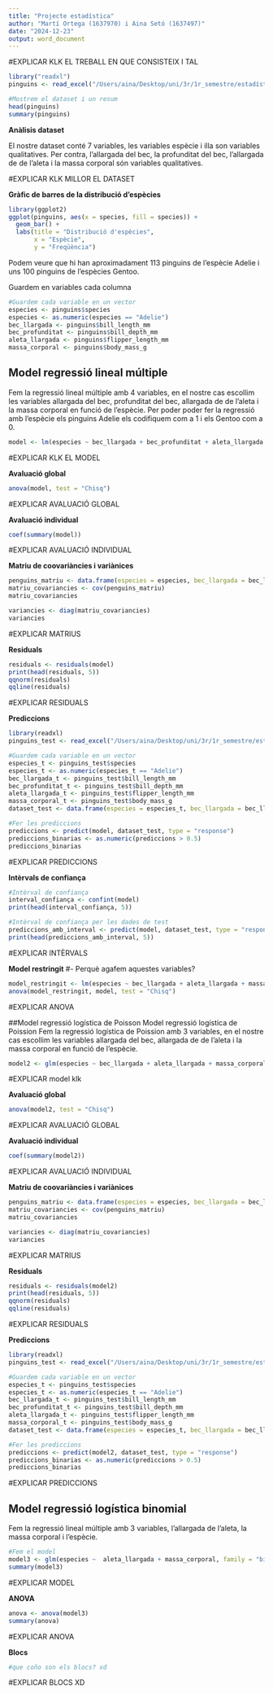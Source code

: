 ```yaml
---
title: "Projecte estadística"
author: "Martí Ortega (1637970) i Aina Setó (1637497)"
date: "2024-12-23"
output: word_document
---
```


#EXPLICAR KLK EL TREBALL EN QUE CONSISTEIX I TAL

```r
library("readxl")
pinguins <- read_excel("/Users/aina/Desktop/uni/3r/1r_semestre/estadística/projecte/pinguins.xlsx")

#Mostrem el dataset i un resum
head(pinguins)
summary(pinguins)
```

**Anàlisis dataset**

El nostre dataset conté 7 variables, les variables espècie i illa son variables qualitatives. Per contra, l'allargada del bec, la profunditat del bec, l'allargada de de l'aleta i la massa corporal són variables qualitatives.

#EXPLICAR KLK MILLOR EL DATASET

**Gràfic de barres de la distribució d'espècies**
```r
library(ggplot2)
ggplot(pinguins, aes(x = species, fill = species)) +
  geom_bar() +
  labs(title = "Distribució d'espècies",
       x = "Espècie",
       y = "Freqüència")
```

Podem veure que hi han aproximadament 113 pinguins de l'espècie Adelie i uns 100 pinguins de l'espècies Gentoo.

Guardem en variables cada columna
```r
#Guardem cada variable en un vector
especies <- pinguins$species
especies <- as.numeric(especies == "Adelie")
bec_llargada <- pinguins$bill_length_mm
bec_profunditat <- pinguins$bill_depth_mm
aleta_llargada <- pinguins$flipper_length_mm
massa_corporal <- pinguins$body_mass_g
```

## Model regressió lineal múltiple
Fem la regressió lineal múltiple amb 4 variables, en el nostre cas escollim les variables allargada del bec, profunditat del bec, allargada de de l'aleta i la massa corporal en funció de l'espècie. Per poder poder fer la regressió amb l'espècie els pinguins Adelie els codifiquem com a 1 i els Gentoo com a 0.
```r
model <- lm(especies ~ bec_llargada + bec_profunditat + aleta_llargada + massa_corporal)
```
#EXPLICAR KLK EL MODEL

**Avaluació global**
```r
anova(model, test = "Chisq")
```
#EXPLICAR AVALUACIÓ GLOBAL

**Avaluació individual**
```r
coef(summary(model))
```
#EXPLICAR AVALUACIÓ INDIVIDUAL

**Matriu de coovariàncies i variànices**
```r
penguins_matriu <- data.frame(especies = especies, bec_llargada = bec_llargada, bec_profunditat=bec_profunditat, aleta_llargada = aleta_llargada, massa_corporal = massa_corporal)
matriu_covariancies <- cov(penguins_matriu)
matriu_covariancies

variancies <- diag(matriu_covariancies)
variancies
```
#EXPLICAR MATRIUS

**Residuals**
```r
residuals <- residuals(model)
print(head(residuals, 5))
qqnorm(residuals)
qqline(residuals)
```
#EXPLICAR RESIDUALS

**Prediccions**
```r
library(readxl)
pinguins_test <- read_excel("/Users/aina/Desktop/uni/3r/1r_semestre/estadística/projecte/pinguins_test.xlsx")

#Guardem cada variable en un vector
especies_t <- pinguins_test$species
especies_t <- as.numeric(especies_t == "Adelie")
bec_llargada_t <- pinguins_test$bill_length_mm
bec_profunditat_t <- pinguins_test$bill_depth_mm
aleta_llargada_t <- pinguins_test$flipper_length_mm
massa_corporal_t <- pinguins_test$body_mass_g
dataset_test <- data.frame(especies = especies_t, bec_llargada = bec_llargada_t, bec_profunditat=bec_profunditat_t, aleta_llargada = aleta_llargada_t, massa_corporal = massa_corporal_t)

#Fer les prediccions
prediccions <- predict(model, dataset_test, type = "response")
prediccions_binarias <- as.numeric(prediccions > 0.5)
prediccions_binarias
```
#EXPLICAR PREDICCIONS

**Intèrvals de confiança**
```r
#Intèrval de confiança
interval_confiança <- confint(model)
print(head(interval_confiança, 5))

#Intèrval de confiança per les dades de test
prediccions_amb_interval <- predict(model, dataset_test, type = "response", interval = "confidence")
print(head(prediccions_amb_interval, 5))
```
#EXPLICAR INTÈRVALS

**Model restringit**
#- Perquè agafem aquestes variables?
```r
model_restringit <- lm(especies ~ bec_llargada + aleta_llargada + massa_corporal)
anova(model_restringit, model, test = "Chisq")
```
#EXPLICAR ANOVA 

##Model regressió logística de Poisson
Model regressió logística de Poission Fem la regressió logística de Poission amb 3 variables, en el nostre cas escollim les variables allargada del bec, allargada de de l'aleta i la massa corporal en funció de l'espècie.
```r
model2 <- glm(especies ~ bec_llargada + aleta_llargada + massa_corporal, family = "poisson")
```
#EXPLICAR model klk 

**Avaluació global**
```r
anova(model2, test = "Chisq")
```
#EXPLICAR AVALUACIÓ GLOBAL

**Avaluació individual**
```r
coef(summary(model2))
```
#EXPLICAR AVALUACIÓ INDIVIDUAL

**Matriu de coovariàncies i variànices**
```r
penguins_matriu <- data.frame(especies = especies, bec_llargada = bec_llargada, aleta_llargada = aleta_llargada, massa_corporal = massa_corporal)
matriu_covariancies <- cov(penguins_matriu)
matriu_covariancies

variancies <- diag(matriu_covariancies)
variancies
```
#EXPLICAR MATRIUS

**Residuals**
```r
residuals <- residuals(model2)
print(head(residuals, 5))
qqnorm(residuals)
qqline(residuals)
```
#EXPLICAR RESIDUALS

**Prediccions**
```r
library(readxl)
pinguins_test <- read_excel("/Users/aina/Desktop/uni/3r/1r_semestre/estadística/projecte/pinguins_test.xlsx")

#Guardem cada variable en un vector
especies_t <- pinguins_test$species
especies_t <- as.numeric(especies_t == "Adelie")
bec_llargada_t <- pinguins_test$bill_length_mm
bec_profunditat_t <- pinguins_test$bill_depth_mm
aleta_llargada_t <- pinguins_test$flipper_length_mm
massa_corporal_t <- pinguins_test$body_mass_g
dataset_test <- data.frame(especies = especies_t, bec_llargada = bec_llargada_t, bec_profunditat=bec_profunditat_t, aleta_llargada = aleta_llargada_t, massa_corporal = massa_corporal_t)

#Fer les prediccions
prediccions <- predict(model2, dataset_test, type = "response")
prediccions_binarias <- as.numeric(prediccions > 0.5)
prediccions_binarias
```
#EXPLICAR PREDICCIONS

## Model regressió logística binomial
Fem la regressió lineal múltiple amb 3 variables, l'allargada de l'aleta, la massa corporal i l'espècie.
```r
#Fem el model
model3 <- glm(especies ~  aleta_llargada + massa_corporal, family = "binomial")
summary(model3)
```
#EXPLICAR MODEL

**ANOVA**
```r
anova <- anova(model3)
summary(anova)
```
#EXPLICAR ANOVA

**Blocs**
```r
#que coño son els blocs? xd
```
#EXPLICAR BLOCS XD


